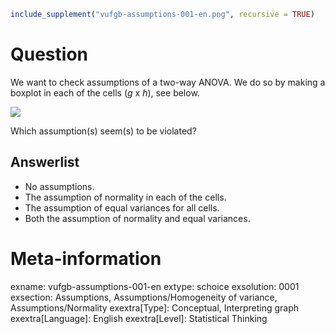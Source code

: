 ```r
include_supplement("vufgb-assumptions-001-en.png", recursive = TRUE)
```

Question
========

We want to check assumptions of a two-way ANOVA. We do so by making a boxplot in each of the cells (*g* x *h*), see below. 

![](vufgb-assumptions-001-en.png)

Which assumption(s) seem(s) to be violated?
  
Answerlist
----------
* No assumptions.
* The assumption of normality in each of the cells.
* The assumption of equal variances for all cells.
* Both the assumption of normality and equal variances.

Meta-information
================
exname: vufgb-assumptions-001-en
extype: schoice
exsolution: 0001
exsection: Assumptions, Assumptions/Homogeneity of variance, Assumptions/Normality
exextra[Type]: Conceptual, Interpreting graph
exextra[Language]: English
exextra[Level]: Statistical Thinking
